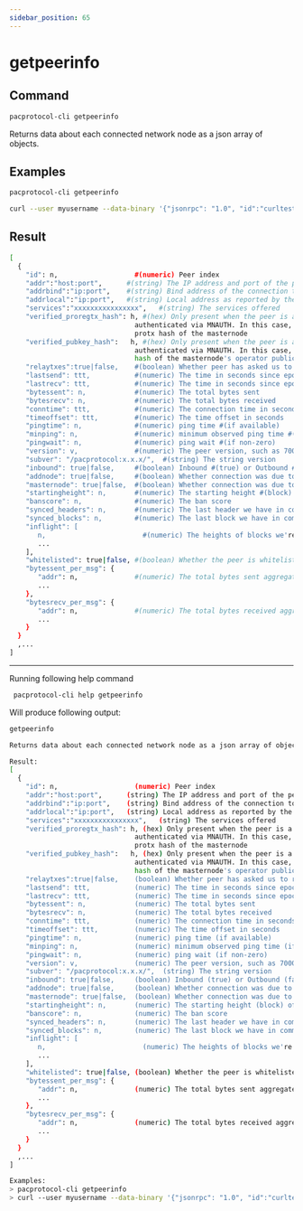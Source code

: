 ```yaml
---
sidebar_position: 65
---
```


# getpeerinfo
## Command

```bash
pacprotocol-cli getpeerinfo
```

Returns data about each connected network node as a json array of objects.



## Examples
```bash
pacprotocol-cli getpeerinfo 
```

```bash
curl --user myusername --data-binary '{"jsonrpc": "1.0", "id":"curltest", "method": "getpeerinfo", "params": [] }' -H 'content-type: text/plain;' http://127.0.0.1:1111/
```


## Result
```bash
[
  {
    "id": n,                   #(numeric) Peer index
    "addr":"host:port",      #(string) The IP address and port of the peer
    "addrbind":"ip:port",    #(string) Bind address of the connection to the peer
    "addrlocal":"ip:port",   #(string) Local address as reported by the peer
    "services":"xxxxxxxxxxxxxxxx",   #(string) The services offered
    "verified_proregtx_hash": h, #(hex) Only present when the peer is a masternode and succesfully
                               authenticated via MNAUTH. In this case, this field contains the
                               protx hash of the masternode
    "verified_pubkey_hash":   h, #(hex) Only present when the peer is a masternode and succesfully
                               authenticated via MNAUTH. In this case, this field contains the
                               hash of the masternode's operator public key
    "relaytxes":true|false,    #(boolean) Whether peer has asked us to relay transactions to it
    "lastsend": ttt,           #(numeric) The time in seconds since epoch #(Jan 1 1970 GMT) of the last send
    "lastrecv": ttt,           #(numeric) The time in seconds since epoch #(Jan 1 1970 GMT) of the last receive
    "bytessent": n,            #(numeric) The total bytes sent
    "bytesrecv": n,            #(numeric) The total bytes received
    "conntime": ttt,           #(numeric) The connection time in seconds since epoch #(Jan 1 1970 GMT)
    "timeoffset": ttt,         #(numeric) The time offset in seconds
    "pingtime": n,             #(numeric) ping time #(if available)
    "minping": n,              #(numeric) minimum observed ping time #(if any at all)
    "pingwait": n,             #(numeric) ping wait #(if non-zero)
    "version": v,              #(numeric) The peer version, such as 70001
    "subver": "/pacprotocol:x.x.x/",  #(string) The string version
    "inbound": true|false,     #(boolean) Inbound #(true) or Outbound #(false)
    "addnode": true|false,     #(boolean) Whether connection was due to addnode/-connect or if it was an automatic/inbound connection
    "masternode": true|false,  #(boolean) Whether connection was due to masternode connection attempt
    "startingheight": n,       #(numeric) The starting height #(block) of the peer
    "banscore": n,             #(numeric) The ban score
    "synced_headers": n,       #(numeric) The last header we have in common with this peer
    "synced_blocks": n,        #(numeric) The last block we have in common with this peer
    "inflight": [
       n,                        #(numeric) The heights of blocks we're currently asking from this peer
       ...
    ],
    "whitelisted": true|false, #(boolean) Whether the peer is whitelisted
    "bytessent_per_msg": {
       "addr": n,              #(numeric) The total bytes sent aggregated by message type
       ...
    },
    "bytesrecv_per_msg": {
       "addr": n,              #(numeric) The total bytes received aggregated by message type
       ...
    }
  }
  ,...
]
```


___

Running following help command
```bash
 pacprotocol-cli help getpeerinfo
```
Will produce following output:


```bash
getpeerinfo

Returns data about each connected network node as a json array of objects.

Result:
[
  {
    "id": n,                   (numeric) Peer index
    "addr":"host:port",      (string) The IP address and port of the peer
    "addrbind":"ip:port",    (string) Bind address of the connection to the peer
    "addrlocal":"ip:port",   (string) Local address as reported by the peer
    "services":"xxxxxxxxxxxxxxxx",   (string) The services offered
    "verified_proregtx_hash": h, (hex) Only present when the peer is a masternode and succesfully
                               authenticated via MNAUTH. In this case, this field contains the
                               protx hash of the masternode
    "verified_pubkey_hash":   h, (hex) Only present when the peer is a masternode and succesfully
                               authenticated via MNAUTH. In this case, this field contains the
                               hash of the masternode's operator public key
    "relaytxes":true|false,    (boolean) Whether peer has asked us to relay transactions to it
    "lastsend": ttt,           (numeric) The time in seconds since epoch (Jan 1 1970 GMT) of the last send
    "lastrecv": ttt,           (numeric) The time in seconds since epoch (Jan 1 1970 GMT) of the last receive
    "bytessent": n,            (numeric) The total bytes sent
    "bytesrecv": n,            (numeric) The total bytes received
    "conntime": ttt,           (numeric) The connection time in seconds since epoch (Jan 1 1970 GMT)
    "timeoffset": ttt,         (numeric) The time offset in seconds
    "pingtime": n,             (numeric) ping time (if available)
    "minping": n,              (numeric) minimum observed ping time (if any at all)
    "pingwait": n,             (numeric) ping wait (if non-zero)
    "version": v,              (numeric) The peer version, such as 70001
    "subver": "/pacprotocol:x.x.x/",  (string) The string version
    "inbound": true|false,     (boolean) Inbound (true) or Outbound (false)
    "addnode": true|false,     (boolean) Whether connection was due to addnode/-connect or if it was an automatic/inbound connection
    "masternode": true|false,  (boolean) Whether connection was due to masternode connection attempt
    "startingheight": n,       (numeric) The starting height (block) of the peer
    "banscore": n,             (numeric) The ban score
    "synced_headers": n,       (numeric) The last header we have in common with this peer
    "synced_blocks": n,        (numeric) The last block we have in common with this peer
    "inflight": [
       n,                        (numeric) The heights of blocks we're currently asking from this peer
       ...
    ],
    "whitelisted": true|false, (boolean) Whether the peer is whitelisted
    "bytessent_per_msg": {
       "addr": n,              (numeric) The total bytes sent aggregated by message type
       ...
    },
    "bytesrecv_per_msg": {
       "addr": n,              (numeric) The total bytes received aggregated by message type
       ...
    }
  }
  ,...
]

Examples:
> pacprotocol-cli getpeerinfo 
> curl --user myusername --data-binary '{"jsonrpc": "1.0", "id":"curltest", "method": "getpeerinfo", "params": [] }' -H 'content-type: text/plain;' http://127.0.0.1:1111/

```

